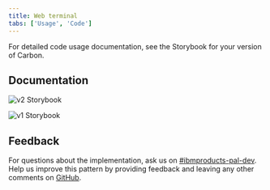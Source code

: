 ```yaml
---
title: Web terminal
tabs: ['Usage', 'Code']
---
```


<PageDescription>

For detailed code usage documentation, see the Storybook for your version of Carbon.

</PageDescription>

## Documentation

<Title>Carbon for IBM Products Storybooks</Title>

<Row className="resource-card-group">
  <Column colMd={4} colLg={4} noGutterSm>
  <ResourceCard
    title="Web terminal"
    subTitle="Carbon 11"
    href="https://ibm-products.carbondesignsystem.com/?path=/story/ibm-products-patterns-web-terminal-webterminal--default">

![v2 Storybook](../../../images/c4p-v2.png)

  </ResourceCard>
  </Column>
  <Column colMd={4} colLg={4} noGutterSm>
  <ResourceCard
    title="Web terminal"
    subTitle="Carbon 10"
    href="https://carbon-for-ibm-products.netlify.app/?path=/story/ibm-products-patterns-web-terminal-webterminal--default">

![v1 Storybook](../../../images/c4p-v1.png)

  </ResourceCard>
  </Column>
</Row>


## Feedback

For questions about the implementation, ask us on <a href="https://ibm-casdesign.slack.com/archives/C013ZTX0N6B">#ibmproducts-pal-dev</a>.
Help us improve this pattern by providing feedback and leaving any other comments on <a href="https://github.com/carbon-design-system/ibm-cloud-cognitive/issues/new/choose">GitHub</a>.

